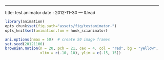 ---
title: test animator
date : 2012-11-30
--- &lead

<link  rel='stylesheet'
  href="../libraries/widgets/scianimator/css/scianimator.css">
<script src="../libraries/widgets/scianimator/assets/js/jquery-1.4.4.min.js"></script>
<script 
  src="../libraries/widgets/scianimator/assets/js/jquery.scianimator.pack.js">
</script>


```r
library(animation)
opts_chunk$set(fig.path="assets/fig/testanimator-")
opts_knit$set(animation.fun = hook_scianimator)
```

```r
ani.options(nmax = 50)  # create 50 image frames
set.seed(20121106)
brownian.motion(n = 20, pch = 21, cex = 4, col = "red", bg = "yellow",
                xlim = c(-10, 10), ylim = c(-15, 15))
```

